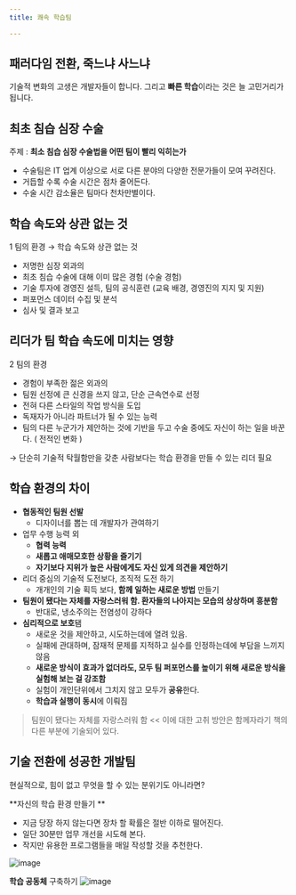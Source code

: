 ```yaml
---
title: 쾌속 학습팀

---
```


## 패러다임 전환, 죽느냐 사느냐
기술적 변화의 고생은 개발자들이 합니다. 그리고 **빠른 학습**이라는 것은 늘 고민거리가 됩니다.

## 최초 침습 심장 수술
주제 : **최소 침습 심장 수술법을 어떤 팀이 빨리 익히는가**
- 수술팀은 IT 업계 이상으로 서로 다른 분야의 다양한 전문가들이 모여 꾸려진다.
- 거듭할 수록 수술 시간은 점차 줄어든다.
- 수술 시간 감소율은 팀마다 천차만별이다.

## 학습 속도와 상관 없는 것

1 팀의 환경 → 학습 속도와 상관 없는 것
- 저명한 심장 외과의
- 최초 침습 수술에 대해 이미 많은 경험 (수술 경험)
- 기술 투자에 경영진 설득, 팀의 공식훈련 (교육 배경, 경영진의 지지 및 지원)
- 퍼포먼스 데이터 수집 및 분석
- 심사 및 결과 보고

## 리더가 팀 학습 속도에 미치는 영향

2 팀의 환경
- 경험이 부족한 젊은 외과의
- 팀원 선정에 큰 신경을 쓰지 않고, 단순 근속연수로 선정
- 전혀 다른 스타일의 작업 방식을 도입
- 독재자가 아니라 파트너가 될 수 있는 능력
- 팀의 다른 누군가가 제안하는 것에 기반을 두고 수술 중에도 자신이 하는 일을 바꾼다. ( 전적인 변화 )

→ 단순히 기술적 탁월함만을 갖춘 사람보다는 학습 환경을 만들 수 있는 리더 필요

## 학습 환경의 차이

- **협동적인 팀원 선발**
  - 디자이너를 뽑는 데 개발자가 관여하기
- 업무 수행 능력 외
  - **협력 능력**
  - **새롭고 애매모호한 상황을 즐기기**
  - **자기보다 지위가 높은 사람에게도 자신 있게 의견을 제안하기**
- 리더 중심의 기술적 도전보다, 조직적 도전 하기
  - 개개인의 기술 획득 보다, **함께 일하는 새로운 방법** 만들기
- **팀원이 됐다는 자체를 자랑스러워 함. 환자들의 나아지는 모습의 상상하며 흥분함**
  - 반대로, 냉소주의는 전염성이 강하다
- **심리적으로 보호**됌
  - 새로운 것을 제안하고, 시도하는데에 열려 있음.
  - 실패에 관대하며, 잠재적 문제를 지적하고 실수를 인정하는데에 부담을 느끼지 않음
  - **새로운 방식이 효과가 없더라도, 모두 팀 퍼포먼스를 높이기 위해 새로운 방식을 실험해 보는 걸 강조함**
  - 실험이 개인단위에서 그치지 않고 모두가 **공유**한다.
  - **학습과 실행이 동시**에 이뤄짐


> 팀원이 됐다는 자체를 자랑스러워 함 << 이에 대한 고취 방안은 함께자라기 책의 다른 부분에 기술되어 있다.

## 기술 전환에 성공한 개발팀
현실적으로, 힘이 없고 무엇을 할 수 있는 분위기도 아니라면?

**자신의 학습 환경 만들기 **

- 지금 당장 하지 않는다면 장차 할 확률은 절반 이하로 떨어진다.
- 일단 30분만 업무 개선을 시도해 본다.
- 작지만 유용한 프로그램들을 매일 작성할 것을 추천한다.

![image](https://user-images.githubusercontent.com/31977543/156383421-d6cadbcb-902d-41f0-bc25-6b7f7295bd0f.png)

**학습 공동체** 구축하기
![image](https://user-images.githubusercontent.com/31977543/156382800-190fd838-834e-4edc-b4ca-e0ac3f62e0bf.png)
